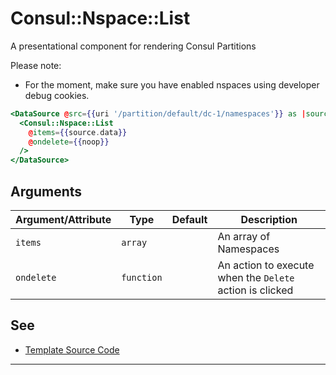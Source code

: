 # Consul::Nspace::List

A presentational component for rendering Consul Partitions

Please note: 

- For the moment, make sure you have enabled nspaces using developer debug
  cookies.

```hbs preview-template
<DataSource @src={{uri '/partition/default/dc-1/namespaces'}} as |source|>
  <Consul::Nspace::List
    @items={{source.data}}
    @ondelete={{noop}}
  />
</DataSource>
```

## Arguments

| Argument/Attribute | Type | Default | Description |
| --- | --- | --- | --- |
| `items` | `array` |  | An array of Namespaces |
| `ondelete` | `function` |  | An action to execute when the `Delete` action is clicked |

## See

- [Template Source Code](./index.hbs)

---
